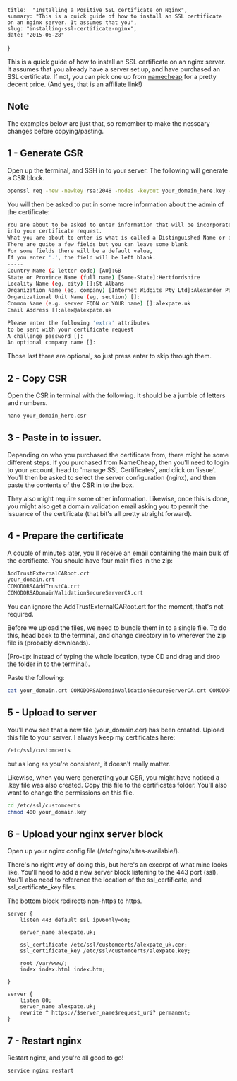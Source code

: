     title:  "Installing a Positive SSL certificate on Nginx",
    summary: "This is a quick guide of how to install an SSL certificate on an nginx server. It assumes that you",
    slug: "installing-ssl-certificate-nginx",
    date: "2015-06-28"
}

This is a quick guide of how to install an SSL certificate on an nginx server. It assumes that you already have a server set up, and have purchased an SSL certificate. If not, you can pick one up from [namecheap](http://www.namecheap.com/?aff=88180) for a pretty decent price. (And yes, that is an affiliate link!)

## Note

The examples below are just that, so remember to make the nesscary changes before copying/pasting.

## 1 - Generate CSR

Open up the terminal, and SSH in to your server. The following will generate a CSR block.

```bash
openssl req -new -newkey rsa:2048 -nodes -keyout your_domain_here.key -out your_domain_here.csr
```

You will then be asked to put in some more information about the admin of the certificate:

```bash
You are about to be asked to enter information that will be incorporated
into your certificate request.
What you are about to enter is what is called a Distinguished Name or a DN.
There are quite a few fields but you can leave some blank
For some fields there will be a default value,
If you enter '.', the field will be left blank.
-----
Country Name (2 letter code) [AU]:GB
State or Province Name (full name) [Some-State]:Hertfordshire
Locality Name (eg, city) []:St Albans
Organization Name (eg, company) [Internet Widgits Pty Ltd]:Alexander Pate
Organizational Unit Name (eg, section) []:
Common Name (e.g. server FQDN or YOUR name) []:alexpate.uk
Email Address []:alex@alexpate.uk

Please enter the following 'extra' attributes
to be sent with your certificate request
A challenge password []:
An optional company name []:
```

Those last three are optional, so just press enter to skip through them.

## 2 - Copy CSR

Open the CSR in terminal with the following. It should be a jumble of letters and numbers.

```python
nano your_domain_here.csr
```

## 3 - Paste in to issuer.

Depending on who you purchased the certificate from, there might be some different steps. If you purchased from NameCheap, then you'll need to login to your account, head to 'manage SSL Certificates', and click on 'issue'. You'll then be asked to select the server configuration (nginx), and then paste the contents of the CSR in to the box.

They also might require some other information. Likewise, once this is done, you might also get a domain validation email asking you to permit the issuance of the certificate (that bit's all pretty straight forward).

## 4 - Prepare the certificate

A couple of minutes later, you'll receive an email containing the main bulk of the certificate. You should have four main files in the zip:

```bash
AddTrustExternalCARoot.crt
your_domain.crt
COMODORSAAddTrustCA.crt
COMODORSADomainValidationSecureServerCA.crt
```

You can ignore the AddTrustExternalCARoot.crt for the moment, that's not required.

Before we upload the files, we need to bundle them in to a single file. To do this, head back to the terminal, and change directory in to wherever the zip file is (probably downloads).

(Pro-tip: instead of typing the whole location, type CD and drag and drop the folder in to the terminal).

Paste the following:

```bash
cat your_domain.crt COMODORSADomainValidationSecureServerCA.crt COMODORSAAddTrustCA.crt > your_domain.cer
```

## 5 - Upload to server

You'll now see that a new file (your_domain.cer) has been created. Upload this file to your server. I always keep my certificates here:

```bash
/etc/ssl/customcerts
```

but as long as you're consistent, it doesn't really matter.

Likewise, when you were generating your CSR, you might have noticed a .key file was also created. Copy this file to the certificates folder. You'll also want to change the permissions on this file.

```bash
cd /etc/ssl/customcerts
chmod 400 your_domain.key
```

## 6 - Upload your nginx server block

Open up your nginx config file (/etc/nginx/sites-available/).

There's no right way of doing this, but here's an excerpt of what mine looks like. You'll need to add a new server block listening to the 443 port (ssl). You'll also need to reference the location of the ssl_certificate, and ssl_certificate_key files.

The bottom block redirects non-https to https.

```nginx
server {
    listen 443 default ssl ipv6only=on;

    server_name alexpate.uk;

    ssl_certificate /etc/ssl/customcerts/alexpate_uk.cer;
    ssl_certificate_key /etc/ssl/customcerts/alexpate.key;

    root /var/www/;
    index index.html index.htm;

}

server {
    listen 80;
    server_name alexpate.uk;
    rewrite ^ https://$server_name$request_uri? permanent;
}
```

## 7 - Restart nginx

Restart nginx, and you're all good to go!

```bash
service nginx restart
```

